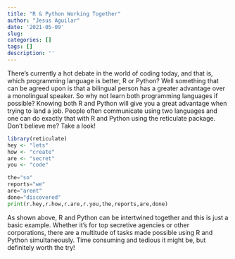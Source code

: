 ```yaml
---
title: "R & Python Working Together"
author: "Jesus Aguilar"
date: '2021-05-09'
slug: 
categories: []
tags: []
description: ''
---
```


There's currently a hot debate in the world of coding today, and that is, which programming language is better, R or Python?
Well something that can be agreed upon is that a bilingual person has a greater advantage over a monolingual speaker. So why not learn both programming languages if possible? Knowing both R and Python will give you a great advantage when trying to land a job. People often communicate using two languages and one can do exactly that with R and Python using the reticulate package. Don't believe me? Take a look!

```r
library(reticulate)
hey <- "lets"
how <- "create" 
are <- "secret"
you <- "code"
```

```python
the="so"
reports="we"
are="arent"
done="discovered"
print(r.hey,r.how,r.are,r.you,the,reports,are,done)
```

As shown above, R and Python can be intertwined together and this is just a basic example. Whether it's for top secretive agencies or other corporations, there are a multitude of tasks made possible using R and Python simultaneously. Time consuming and tedious it might be, but definitely worth the try!